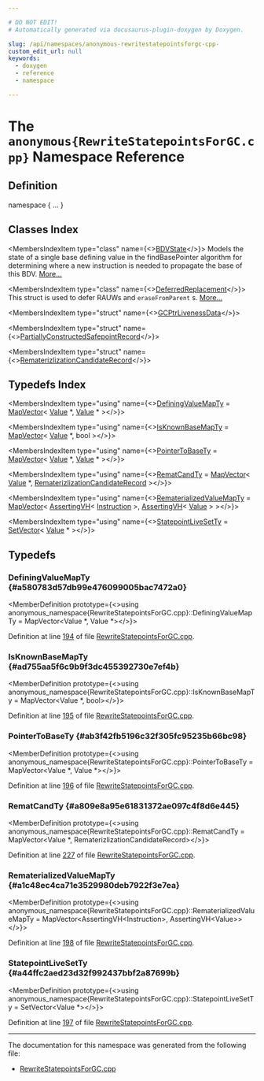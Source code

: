 ```yaml
---

# DO NOT EDIT!
# Automatically generated via docusaurus-plugin-doxygen by Doxygen.

slug: /api/namespaces/anonymous-rewritestatepointsforgc-cpp-
custom_edit_url: null
keywords:
  - doxygen
  - reference
  - namespace

---
```





# The `anonymous{RewriteStatepointsForGC.cpp}` Namespace Reference

<DoxygenPage pluginConfig={pluginConfig}>



## Definition

<CodeBlock>namespace &#123; ... &#125;</CodeBlock>

## Classes Index

<MembersIndex>

<MembersIndexItem
  type="class"
  name={<><a href="/docs/api/classes/anonymous-namespace-rewritestatepointsforgc-cpp-/bdvstate">BDVState</a></>}>
Models the state of a single base defining value in the findBasePointer algorithm for determining where a new instruction is needed to propagate the base of this BDV. <a href="/docs/api/classes/anonymous-namespace-rewritestatepointsforgc-cpp-/bdvstate/#details">More...</a>
</MembersIndexItem>

<MembersIndexItem
  type="class"
  name={<><a href="/docs/api/classes/anonymous-namespace-rewritestatepointsforgc-cpp-/deferredreplacement">DeferredReplacement</a></>}>
This struct is used to defer RAUWs and <code>eraseFromParent</code> s. <a href="/docs/api/classes/anonymous-namespace-rewritestatepointsforgc-cpp-/deferredreplacement/#details">More...</a>
</MembersIndexItem>

<MembersIndexItem
  type="struct"
  name={<><a href="/docs/api/structs/anonymous-namespace-rewritestatepointsforgc-cpp-/gcptrlivenessdata">GCPtrLivenessData</a></>}>
</MembersIndexItem>

<MembersIndexItem
  type="struct"
  name={<><a href="/docs/api/structs/anonymous-namespace-rewritestatepointsforgc-cpp-/partiallyconstructedsafepointrecord">PartiallyConstructedSafepointRecord</a></>}>
</MembersIndexItem>

<MembersIndexItem
  type="struct"
  name={<><a href="/docs/api/structs/anonymous-namespace-rewritestatepointsforgc-cpp-/rematerizlizationcandidaterecord">RematerizlizationCandidateRecord</a></>}>
</MembersIndexItem>

</MembersIndex>

## Typedefs Index

<MembersIndex>

<MembersIndexItem
  type="using"
  name={<><a href="#a580783d57db99e476099005bac7472a0">DefiningValueMapTy</a> = <a href="/docs/api/classes/llvm/mapvector">MapVector</a>&lt; <a href="/docs/api/classes/llvm/value">Value</a> &#42;, <a href="/docs/api/classes/llvm/value">Value</a> &#42; &gt;</>}>
</MembersIndexItem>

<MembersIndexItem
  type="using"
  name={<><a href="#ad755aa5f6c9b9f3dc455392730e7ef4b">IsKnownBaseMapTy</a> = <a href="/docs/api/classes/llvm/mapvector">MapVector</a>&lt; <a href="/docs/api/classes/llvm/value">Value</a> &#42;, bool &gt;</>}>
</MembersIndexItem>

<MembersIndexItem
  type="using"
  name={<><a href="#ab3f42fb5196c32f305fc95235b66bc98">PointerToBaseTy</a> = <a href="/docs/api/classes/llvm/mapvector">MapVector</a>&lt; <a href="/docs/api/classes/llvm/value">Value</a> &#42;, <a href="/docs/api/classes/llvm/value">Value</a> &#42; &gt;</>}>
</MembersIndexItem>

<MembersIndexItem
  type="using"
  name={<><a href="#a809e8a95e61831372ae097c4f8d6e445">RematCandTy</a> = <a href="/docs/api/classes/llvm/mapvector">MapVector</a>&lt; <a href="/docs/api/classes/llvm/value">Value</a> &#42;, <a href="/docs/api/structs/anonymous-namespace-rewritestatepointsforgc-cpp-/rematerizlizationcandidaterecord">RematerizlizationCandidateRecord</a> &gt;</>}>
</MembersIndexItem>

<MembersIndexItem
  type="using"
  name={<><a href="#a1c48ec4ca71e3529980deb7922f3e7ea">RematerializedValueMapTy</a> = <a href="/docs/api/classes/llvm/mapvector">MapVector</a>&lt; <a href="/docs/api/classes/llvm/assertingvh">AssertingVH</a>&lt; <a href="/docs/api/classes/llvm/instruction">Instruction</a> &gt;, <a href="/docs/api/classes/llvm/assertingvh">AssertingVH</a>&lt; <a href="/docs/api/classes/llvm/value">Value</a> &gt; &gt;</>}>
</MembersIndexItem>

<MembersIndexItem
  type="using"
  name={<><a href="#a44ffc2aed23d32f992437bbf2a87699b">StatepointLiveSetTy</a> = <a href="/docs/api/classes/llvm/setvector">SetVector</a>&lt; <a href="/docs/api/classes/llvm/value">Value</a> &#42; &gt;</>}>
</MembersIndexItem>

</MembersIndex>


<SectionDefinition>

## Typedefs

### DefiningValueMapTy {#a580783d57db99e476099005bac7472a0}

<MemberDefinition
  prototype={<>using anonymous&#95;namespace&#123;RewriteStatepointsForGC.cpp&#125;::DefiningValueMapTy =  MapVector&lt;Value &#42;, Value &#42;&gt;</>}>

Definition at line <a href="/docs/api/files/lib/lib/transforms/lib/transforms/scalar/rewritestatepointsforgc-cpp/#l00194">194</a> of file <a href="/docs/api/files/lib/lib/transforms/lib/transforms/scalar/rewritestatepointsforgc-cpp">RewriteStatepointsForGC.cpp</a>.
</MemberDefinition>

### IsKnownBaseMapTy {#ad755aa5f6c9b9f3dc455392730e7ef4b}

<MemberDefinition
  prototype={<>using anonymous&#95;namespace&#123;RewriteStatepointsForGC.cpp&#125;::IsKnownBaseMapTy =  MapVector&lt;Value &#42;, bool&gt;</>}>

Definition at line <a href="/docs/api/files/lib/lib/transforms/lib/transforms/scalar/rewritestatepointsforgc-cpp/#l00195">195</a> of file <a href="/docs/api/files/lib/lib/transforms/lib/transforms/scalar/rewritestatepointsforgc-cpp">RewriteStatepointsForGC.cpp</a>.
</MemberDefinition>

### PointerToBaseTy {#ab3f42fb5196c32f305fc95235b66bc98}

<MemberDefinition
  prototype={<>using anonymous&#95;namespace&#123;RewriteStatepointsForGC.cpp&#125;::PointerToBaseTy =  MapVector&lt;Value &#42;, Value &#42;&gt;</>}>

Definition at line <a href="/docs/api/files/lib/lib/transforms/lib/transforms/scalar/rewritestatepointsforgc-cpp/#l00196">196</a> of file <a href="/docs/api/files/lib/lib/transforms/lib/transforms/scalar/rewritestatepointsforgc-cpp">RewriteStatepointsForGC.cpp</a>.
</MemberDefinition>

### RematCandTy {#a809e8a95e61831372ae097c4f8d6e445}

<MemberDefinition
  prototype={<>using anonymous&#95;namespace&#123;RewriteStatepointsForGC.cpp&#125;::RematCandTy =  MapVector&lt;Value &#42;, RematerizlizationCandidateRecord&gt;</>}>

Definition at line <a href="/docs/api/files/lib/lib/transforms/lib/transforms/scalar/rewritestatepointsforgc-cpp/#l00227">227</a> of file <a href="/docs/api/files/lib/lib/transforms/lib/transforms/scalar/rewritestatepointsforgc-cpp">RewriteStatepointsForGC.cpp</a>.
</MemberDefinition>

### RematerializedValueMapTy {#a1c48ec4ca71e3529980deb7922f3e7ea}

<MemberDefinition
  prototype={<>using anonymous&#95;namespace&#123;RewriteStatepointsForGC.cpp&#125;::RematerializedValueMapTy = 
    MapVector&lt;AssertingVH&lt;Instruction&gt;, AssertingVH&lt;Value&gt;&gt;</>}>

Definition at line <a href="/docs/api/files/lib/lib/transforms/lib/transforms/scalar/rewritestatepointsforgc-cpp/#l00198">198</a> of file <a href="/docs/api/files/lib/lib/transforms/lib/transforms/scalar/rewritestatepointsforgc-cpp">RewriteStatepointsForGC.cpp</a>.
</MemberDefinition>

### StatepointLiveSetTy {#a44ffc2aed23d32f992437bbf2a87699b}

<MemberDefinition
  prototype={<>using anonymous&#95;namespace&#123;RewriteStatepointsForGC.cpp&#125;::StatepointLiveSetTy =  SetVector&lt;Value &#42;&gt;</>}>

Definition at line <a href="/docs/api/files/lib/lib/transforms/lib/transforms/scalar/rewritestatepointsforgc-cpp/#l00197">197</a> of file <a href="/docs/api/files/lib/lib/transforms/lib/transforms/scalar/rewritestatepointsforgc-cpp">RewriteStatepointsForGC.cpp</a>.
</MemberDefinition>

</SectionDefinition>

<hr/>

The documentation for this namespace was generated from the following file:

<ul>
<li><a href="/docs/api/files/lib/lib/transforms/lib/transforms/scalar/rewritestatepointsforgc-cpp">RewriteStatepointsForGC.cpp</a></li>
</ul>

</DoxygenPage>

